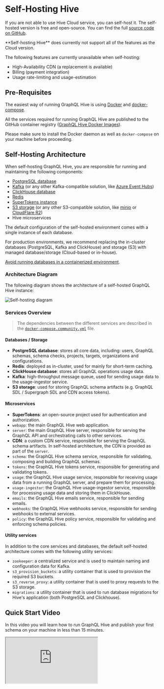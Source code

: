
# Self-Hosting Hive

If you are not able to use Hive Cloud service, you can self-host it. The self-hosted version is free
and open-source. You can find the full
[source code on GitHub](https://github.com/graphql-hive/platform).

<Callout>
  **Self-hosting Hive** does currently not support all of the features as the Cloud version.

The following features are currently unavailable when self-hosting:

- High-Availability CDN (a replacement is available)
- Billing (payment integration)
- Usage rate-limiting and usage-estimation

</Callout>

## Pre-Requisites

The easiest way of running GraphQL Hive is using [Docker](https://www.docker.com/) and
[docker-compose](https://docs.docker.com/compose/).

All the services required for running GraphQL Hive are published to the GitHub container registry
([GraphQL Hive Docker Images](https://github.com/graphql-hive?tab=packages)).

Please make sure to install the Docker daemon as well as `docker-compose` on your machine before
proceeding.

## Self-Hosting Architecture

When self-hosting GraphQL Hive, you are responsible for running and maintaining the following
components:

- [PostgreSQL database](https://www.postgresql.org/)
- [Kafka](https://kafka.apache.org/) (or any other Kafka-compatible solution, like
  [Azure Event Hubs](https://learn.microsoft.com/en-us/azure/event-hubs/event-hubs-about))
- [ClickHouse database](https://clickhouse.com/)
- [Redis](https://redis.io/)
- [SuperTokens instance](https://supertokens.com/)
- [S3 storage](https://aws.amazon.com/s3/) (or any other S3-compatible solution, like
  [minio](https://min.io/) or [CloudFlare R2](https://www.cloudflare.com/developer-platform/r2/))
- Hive microservices

<Callout type="info">
The default configuration of the self-hosted environment comes with a single instance of each database.

For production environments, we recommend replacing the in-cluster databases (PostgreSQL, Kafka and
ClickHouse) and storage (S3) with managed database/storage (Cloud-based or in-house).

[Avoid running databases in a containerized environment](https://patrobinson.github.io/2016/11/07/thou-shalt-not-run-a-database-inside-a-container/).

</Callout>

### Architecture Diagram

The following diagram shows the architecture of a self-hosted GraphQL Hive instance:

![Self-hosting diagram](/docs/pages/self-hosting/diagram.png)

### Services Overview

> The dependencies between the different services are described in the
> [`docker-compose.community.yml`](https://github.com/graphql-hive/platform/blob/main/docker/docker-compose.community.yml)
> file.

#### Databases / Storage

- **PostgreSQL database**: stores all core data, including: users, GraphQL schemas, schema checks,
  projects, targets, organizations and configurations.
- **Redis**: deployed as in-cluster, used for mainly for short-term caching.
- **ClickHouse database**: stores all GraphQL operations usage data.
- **Kafka**: high-throughput message queue, used for sending usage data to the usage-ingestor
  service.
- **S3 storage**: used for storing GraphQL schema artifacts (e.g. GraphQL SDL / Supergraph SDL and
  CDN access tokens).

#### Microservices

- **SuperTokens**: an open-source project used for authentication and authorization.
- `webapp`: the main GraphQL Hive web application.
- `server`: the main GraphQL Hive server, responsible for serving the GraphQL API and orchestrating
  calls to other services.
- **CDN**: a custom CDN service, responsible for serving the GraphQL schema artifacts. In
  self-hosted architecture, the CDN is provided as part of the `server`.
- `schema`: the GraphQL Hive schema service, responsible for validating, composing and building
  GraphQL schemas.
- `tokens`: the GraphQL Hive tokens service, responsible for generating and validating tokens.
- `usage`: the GraphQL Hive usage service, responsible for receiving usage data from a running
  GraphQL server, and prepare them for processing.
- `usage-ingestor`: the GraphQL Hive usage-ingestor service, responsible for processing usage data
  and storing them in ClickHouse.
- `emails`: the GraphQL Hive emails service, responsible for sending emails.
- `webhooks`: the GraphQL Hive webhooks service, responsible for sending webhooks to external
  services.
- `policy`: the GraphQL Hive policy service, responsible for validating and enforcing schema
  policies.

#### Utility services

In addition to the core services and databases, the default self-hosted architecture comes with the
following utility services:

- `zookeeper`: a centralized service and is used to maintain naming and configuration data for
  Kafka.
- `s3_provision_buckets`: a utility container that is used to provision the required S3 buckets.
- `s3_reverse_proxy`: a utility container that is used to proxy requests to the S3 storage.
- `migrations`: a utility container that is used to run database migrations for Hive's application
  (both PostgreSQL and Clickhouse).

## Quick Start Video

In this video you will learn how to run GraphQL Hive and publish your first schema on your machine
in less than 15 minutes.

<iframe
  src="https://www.youtube.com/embed/H57aej4cW2I"
  title="GraphQL Hive Self-Hosted Quick Start"
/>

## Running GraphQL Hive

First download the `docker-compose.community.yml` file from the
[GitHub repository](https://github.com/graphql-hive/platform/blob/main/docker/docker-compose.community.yml)
using `wget`. This's going to download the latest version available.

<Callout type="info">
  **Note**: make sure you've Docker installed to be able to continue with the setup process.
</Callout>

> You can also download the file directly from GitHub, if you don't have wget installed using the
> link below
>
> ```sh
> bash wget https://raw.githubusercontent.com/graphql-hive/platform/main/docker/docker-compose.community.yml
> ```

After downloading the `docker-compose.community.yml` file, this includes all the services required
for running Hive locally in a self hosted environment. But before we can spin it up, we first need
to set some environment variables.

<Callout>
  **Docker Tag.** Docker images are built and published for each single commit within the GraphQL
  Hive repository and tagged with the corresponding commit sha. You can also find all available
  images on the [Hive Docker Registry
  Overview](https://github.com/graphql-hive?tab=packages&repo_name=platform). We recommend using one
  of the latest versions. Right now we do not have a stable release strategy yet. However, every
  commit on the `main` branch can be considered as stable as it is the version we are running in
  production. After picking a version set the `DOCKER_TAG` environment variable to that value (e.g.
  `export DOCKER_TAG=":3b635063294a4636ee89579f57e531de04ef087f"`). We do not recommend using the
  tag `latest`. Instead use an exact commit from the `main` branch.
</Callout>

```bash
export DOCKER_REGISTRY="ghcr.io/graphql-hive/"
export DOCKER_TAG=":latest" # Pin this to an exact commit hash from our `main` branch, we publish a Docker image per each commit on main, and for PRs.
export HIVE_ENCRYPTION_SECRET=$(openssl rand -hex 16)
export HIVE_APP_BASE_URL="http://localhost:8080"
export HIVE_EMAIL_FROM="no-reply@graphql-hive.com"
export SUPERTOKENS_API_KEY=$(openssl rand -hex 16)
export CLICKHOUSE_USER="clickhouse"
export CLICKHOUSE_PASSWORD=$(openssl rand -hex 16)
export REDIS_PASSWORD=$(openssl rand -hex 16)
export POSTGRES_USER="postgres"
export POSTGRES_PASSWORD=$(openssl rand -hex 16)
export POSTGRES_DB="registry"
export MINIO_ROOT_USER="minioadmin"
export MINIO_ROOT_PASSWORD="minioadmin"
export CDN_AUTH_PRIVATE_KEY=$(openssl rand -hex 16)
```

<Callout type="info">
  We recommend saving the environment variables in a file that you can reuse later. E.g. a `.env` file that you
  can later on expand using `source .env`. We are using `openssl` here for generating passwords on the fly.

You can also embed the values within a new docker-compose file by running
`docker-compose -f docker-compose.community.yml config > docker-compose.with-env.yml` after setting
the environment variables.

</Callout>

After setting the environment variables, pull the required images for GraphQL Hive services. This's
going to take some time if you're doing it for the first time.

```bash
docker-compose -f docker-compose.community.yml pull
```

After it's done, you can start the GraphQL Hive services using `docker-compose`.

```bash
docker-compose -f docker-compose.community.yml up
# or of you embedded the environment variables into your docker-compose file and called it `docker-compose.with-env.yml`
docker-compose -f docker-compose.with-env.yml up
```

Wait until all the services are up and running.

Congratulations 🥳, you just started your own GraphQL Hive instance.

You'll notice the folder named `.hive` at your root directory that has been mounted from docker
representing the volumes for the different storages used by Hive services like `postgres` and
`minio`, etc... So yes data are currently local but we'll discuss that further more in the
`Next Steps` section.

> Note: deleting this directory will end up with a loss of data, as this directory is acting as a
> volume for storing the data from Hive dependencies: database and storage

## Testing GraphQL Hive

Visit `http://localhost:8080` in your browser and start using GraphQL Hive! The usage reporting
endpoint is bound to `http://localhost:8081`. The GraphQL API is bound to `http://localhost:8082`.
The artifacts bucket is bound to `http://localhost:8083`.

Firstly, you can head to `http://localhost:8080` in your browser and start using GraphQL Hive!
You'll need to Sign Up for an account by inputting your email and password. And once you do you'll
see your personal organization that has been automatically created for you by default.

### Creating first project and target

Now that we have GraphQL Hive setup locally, signed up and logged into our dashboard. We can start
creating our first project which we're going to push graphql schemas to.

So you're going to click on the `Create a Project` button on the top right, give it a name and
choose your project type. You're going to see all sorts of types `Single` which is the most common
and there're also `Federation` and `Stitching` but what's also nice is that you can define your own
custom endpoints for schema validation and schema building. I'm going to go with `Single` but you
can choose what best suits your needs. Then click `Create Project`, you're going to be redirected to
your project page where you're going to see 3 listed targets created for you by default:

- `development`
- `production`
- `staging`

We're going to use the `development` target in this guide and as soon as you click it you'll see
this message:

> Hive is waiting for your first schema.
>
> You can publish a schema with Hive CLI and Hive Client

If you already have a Nodejs project with a graphql schema that's great you can skip over the next
step, but if not so we're going to initialize a new package in our directory, you can use your
preferred package manager to do so:

```bash
# you can do the same with npm or yarn
pnpm init
```

Then create a `schema.graphql` file wherever you want, you can put it at the root for example with
any simple graphql schema like the following:

```graphql
type Query {
  hello: String!
}
```

You also need to have a git repository initilaized for your project, because Hive automatically uses
the last commit hash to determine who the author is and ties the schema with the commit hash. So
we're going to do that.

```bash
git init
```

Make sure you exclude the following in your `.gitignore` file, because you don't wanna push those in
your commits:

```gitignore
node_modules
.hive
hive.json
.env
```

Make sure to at least have a single commit so that Hive can associate the schema with it.

```bash
git add .
git commit -m"init"
```

Now that you've your Nodejs project setup, start by installing the GraphQL Hive CLI which we're
going to use to interact with Hive's server.

```bash
# you can do the same with npm or yarn
pnpm i -D @graphql-hive/cli
```

<Callout type="info">
  We recommend that you install the GraphQL Hive CLI as a dev dependency
</Callout>

After installing it, the CLI's bin is set to `hive` which means you can check if it was installed by
using this command:

```bash
# you can do the same with npm or yarn
pnpm hive --version
```

Make sure you get an output specifiying the installed version for your CLI.

And since we're using the Self Hosted version, we need to configure the Hive CLI to use our local
endpoint, by creating a `hive.json` file at the root of your directory. Then specify the `registry`
key to point it our local registry instead of the cloud version one and the value is going to be
`http://localhost:8082/graphql` where its running.

Additionally the schemas registry only allows trusted sources to be able to push to them, so we have
to create an access token by heading back to our project page, specifically on the target(in this
guide it's `development`) then go to the settings tab, if you scroll donw a bit you're going to see
the `Tokens` section, click the `Generate New Token` button, give it a name then we'll have to set
some permissions for that token, so expand the `All targets` section then give the `Registry` a
`Read & Write` access. Click the `Generate Token` button, then copy the token value. Head back to
the `hive.json` config file then add the following contents, while replacing the
`<your-access-token>` with the token value you just copied.

```json filename="hive.json"
{
  "registry": {
    "endpoint": "http://localhost:8082/graphql",
    "accessToken": "<your-access-token>"
  }
}
```

Now we're all setup to use the GraphQL Hive CLI against our Setup!

We can publish our first schema by using:

```bash
pnpm hive schema:publish ./schema.graphql
```

Go to the `Schema` tab in your project target and you're going to see your latest published schema.

## Bounded Ports Reference

| Port | Purpose                      |
| ---- | ---------------------------- |
| 8080 | Hive's Main App UI           |
| 8081 | The Usage Reporting Endpoint |
| 8082 | The GraphQL API              |
| 8083 | The Artifacts Bucket         |

## Next Steps

After doing your first testing with GraphQL Hive you should consider the following steps:

- Evaluate whether you want to run Databases yourself within Docker or instead use a managed
  database service.
- Set up backups for your data.
- Set up a CD pipeline for deploying GraphQL Hive to your Cloud Provider or bare-metal server of
  choice (e.g. a Kubernetes cluster or Docker Swarm)
- Set up a monitoring solution for your GraphQL Hive instance (leverage healthchecks, sentry error
  reporting, prometheus metrics, etc.).
- Configure the `emails` service to use a real email provider (by default it uses `sendmail`).
- Watch and follow the [GraphQL Hive GitHub repository](https://github.com/graphql-hive/platform)
  for new releases and updates.
- Set up a weekly reminder for updating your GraphQL Hive instance to the latest version and
  applying maintenance.
- Get yourself familiar with SuperTokens and follow their changelogs in order to keep your
  SuperTokens instance up-to-date.
- In order to use longer retention periods e.g. for conditional breaking changes or schema explorer
  overviews do the following: Open the postgres database, go to the table `organization`, find your
  organization and change `plan_name` to ENTERPRISE, `limit_operations_monthly` to 0 and
  `limit_retention_days` to a value between 0 and 360 in order to unlock full functionality.

You can review the configuration options of all the services in the corresponding Readme files.

- [`@hive/app`](https://github.com/graphql-hive/platform/tree/main/packages/web/app/README.md)
- [`@hive/server`](https://github.com/graphql-hive/platform/tree/main/packages/services/server/README.md)
- [`@hive/schema`](https://github.com/graphql-hive/platform/tree/main/packages/services/schema/README.md)
- [`@hive/webhooks`](https://github.com/graphql-hive/platform/tree/main/packages/services/webhooks/README.md)
- [`@hive/usage`](https://github.com/graphql-hive/platform/tree/main/packages/services/usage/README.md)
- [`@hive/usage-ingestor`](https://github.com/graphql-hive/platform/tree/main/packages/services/usage-ingestor/README.md)
- [`@hive/tokens`](https://github.com/graphql-hive/platform/tree/main/packages/services/tokens/README.md)
- [`@hive/storage`](https://github.com/graphql-hive/platform/tree/main/packages/services/storage/README.md)
- [`@hive/emails`](https://github.com/graphql-hive/platform/tree/main/packages/services/emails/README.md)
